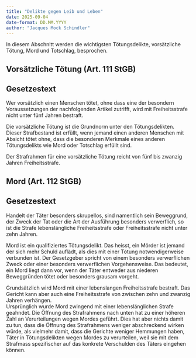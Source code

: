 ```yaml
---
title: "Delikte gegen Leib und Leben"
date: 2025-09-04
date-format: DD.MM.YYYY
author: "Jacques Mock Schindler"
---
```


In diesem Abschnitt werden die wichtigsten Tötungsdelikte, vorsätzliche
Tötung, Mord und Totschlag, besprochen.

## Vorsätzliche Tötung (Art. 111 StGB)

::: {.callout-note}
## Gesetzestext

Wer vorsätzlich einen Menschen tötet, ohne dass eine der besondern
Voraussetzungen der nachfolgenden Artikel zutrifft, wird mit
Freiheitsstrafe nicht unter fünf Jahren bestraft. 
:::

Die vorsätzliche Tötung ist die Grundnorm unter den Tötungsdelikten.
Dieser Strafbestand ist erfüllt, wenn jemand einen anderen Menschen
mit Absicht tötet ohne, dass die besonderen Merkmale eines anderen
Tötungsdelikts wie Mord oder Totschlag erfüllt sind.

Der Strafrahmen für eine vorsätzliche Tötung reicht von fünf bis zwanzig
Jahren Freiheitsstrafe.

## Mord (Art. 112 StGB)

::: {.callout-note}
## Gesetzestext

Handelt der Täter besonders skrupellos, sind namentlich sein Beweggrund,
der Zweck der Tat oder die Art der Ausführung besonders verwerflich, so
ist die Strafe lebenslängliche Freiheitsstrafe oder Freiheitsstrafe
nicht unter zehn Jahren.
:::

Mord ist ein qualifiziertes Tötungsdelikt. Das heisst, ein Mörder ist
jemand der sich mehr Schuld auflädt, als dies mit einer Tötung
notwendigerweise verbunden ist. Der Gesetzgeber spricht von einem
besonders verwerflichen Zweck oder einer besonders verwerflichen
Vorgehensweise. Das bedeutet, ein Mord liegt dann vor, wenn der
Täter entweder aus niederen Beweggründen tötet oder besonders grausam
vorgeht.

Grundsätzlich wird Mord mit einer lebenslangen Freiheitsstrafe bestraft.
Das Gericht kann aber auch eine Freiheitsstrafe von zwischen zehn und
zwanzig Jahren verhängen.  
Ursprünglich wurde Mord zwingend mit einer lebenslänglichen Strafe
geahndet. Die Öffnung des Strafrahmens nach unten hat zu einer höheren
Zahl an Verurteilungen wegen Mordes geführt. Dies hat aber nichts damit
zu tun, dass die Öffnung des Strafrahmens weniger abschreckend wirken
würde, als vielmehr damit, dass die Gerichte weniger Hemmungen haben,
Täter in Tötungsdelikten wegen Mordes zu verurteilen, weil sie mit dem
Strafmass spezifischer auf das konkrete Verschulden des Täters eingehen
können. 